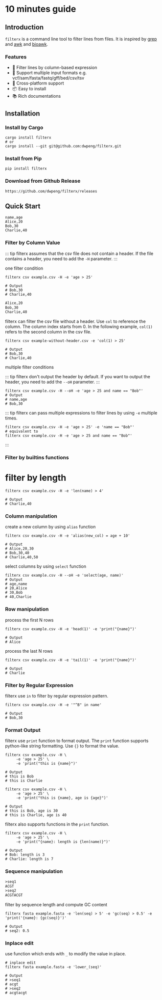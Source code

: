 # 10 minutes guide

## Introduction

`filterx` is a command line tool to filter lines from files. It is inspired by [grep](https://www.gnu.org/software/grep/) and [awk](https://www.gnu.org/software/gawk/) and [bioawk](https://github.com/lh3/bioawk).

### Features
- 🚀 Filter lines by column-based expression
- 🎨 Support multiple input formats e.g. vcf/sam/fasta/fastq/gff/bed/csv/tsv
- 🎉 Cross-platform support
- 📦 Easy to install
- 📚 Rich documentations


## Installation

### Install by Cargo

```shell title=cargo
cargo install filterx
# or
cargo install --git git@github.com:dwpeng/filterx.git
```

### Install from Pip
    
```shell title=pip
pip install filterx
```

### Download from Github Release

```shell title=Github Prebuild Binary
https://github.com/dwpeng/filterx/releases
```

## Quick Start

```csv title=example.csv
name,age
Alice,20
Bob,30
Charlie,40
```

### Filter by Column Value

::: tip
filterx assumes that the csv file does not contain a header. If the file contains a header, you need to add the `-H` parameter.
:::

one filter condition

```shell
filterx csv example.csv -H -e 'age > 25'

# Output
# Bob,30
# Charlie,40
```

```txt title=example-without-header.csv
Alice,20
Bob,30
Charlie,40
```

filterx can filter the csv file without a header. Use `col` to reference the column. The column index starts from 0. In the following example, `col(1)` refers to the second column in the csv file.

```shell
filterx csv example-without-header.csv -e 'col(1) > 25'

# Output
# Bob,30
# Charlie,40
```


multiple filter conditions

::: tip
filterx don't output the header by default. If you want to output the header, you need to add the `--oH` parameter.
:::

```shell
filterx csv example.csv -H --oH -e 'age > 25 and name == "Bob"'
# Output
# name,age
# Bob,30
```

::: tip
filterx can pass multiple expressions to filter lines by using `-e` multiple times.
```shell
filterx csv example.csv -H -e 'age > 25' -e 'name == "Bob"'
# equivalent to
filterx csv example.csv -H -e 'age > 25 and name == "Bob"'
```
:::


### Filter by builtins functions

# filter by length
```shell
filterx csv example.csv -H -e 'len(name) > 4'

# Output
# Charlie,40
```

### Column manipulation

create a new column by using `alias` function

```shell
filterx csv example.csv -H -e 'alias(new_col) = age + 10'

# Output
# Alice,20,30
# Bob,30,40
# Charlie,40,50
```

select columns by using `select` function

```shell
filterx csv example.csv -H --oH -e 'select(age, name)'
# Output
# age,name
# 20,Alice
# 30,Bob
# 40,Charlie
```

### Row manipulation

process the first N rows

```shell
filterx csv example.csv -H -e 'head(1)' -e 'print("{name}")'

# Output
# Alice
```

process the last N rows

```shell
filterx csv example.csv -H -e 'tail(1)' -e 'print("{name}")'

# Output
# Charlie
```

### Filter by Regular Expression

filterx use `in` to filter by regular expression pattern.

```shell
filterx csv example.csv -H -e '"^B" in name'

# Output
# Bob,30
```


### Format Output

filterx use `print` function to format output. The `print` function supports python-like string formatting. Use `{}` to format the value.

```shell
filterx csv example.csv -H \
     -e 'age > 25' \
     -e 'print("this is {name}")'

# Output
# this is Bob
# this is Charlie
```

```shell
filterx csv example.csv -H \
     -e 'age > 25' \
     -e 'print("this is {name}, age is {age}")'

# Output
# this is Bob, age is 30
# this is Charlie, age is 40
```

filterx also supports functions in the `print` function.

```shell
filterx csv example.csv -H \
     -e 'age > 25' \
     -e 'print("{name}: length is {len(name)}")'

# Output
# Bob: length is 3
# Charlie: length is 7
```


### Sequence manipulation

```txt title=example.fasta
>seq1
ACGT
>seq2
ACGTACGT
```

filter by sequence length and compute GC content

```shell
filterx fasta example.fasta -e 'len(seq) > 5' -e 'gc(seq) > 0.5' -e 'print('{name}: {gc(seq)}')'

# Output
# seq2: 0.5
```

### Inplace edit

use function which ends with `_` to modify the value in place.

```shell
# inplace edit
filterx fasta example.fasta -e 'lower_(seq)'

# Output
# >seq1
# acgt
# >seq2
# acgtacgt
```
